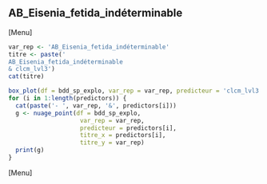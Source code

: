 ##  AB_Eisenia_fetida_indéterminable
[Menu]
```r
var_rep <- 'AB_Eisenia_fetida_indéterminable'
titre <- paste('
AB_Eisenia_fetida_indéterminable
& clcm_lvl3')
cat(titre)

box_plot(df = bdd_sp_explo, var_rep = var_rep, predicteur = 'clcm_lvl3', titre_x = 'clcm_lvl3', titre_y = var_rep)
for (i in 1:length(predictors)) {
  cat(paste('- ', var_rep, '&', predictors[i]))
  g <- nuage_point(df = bdd_sp_explo,
                    var_rep = var_rep,
                    predicteur = predictors[i],
                    titre_x = predictors[i],
                    titre_y = var_rep)
  print(g)
}
```
[Menu] 



